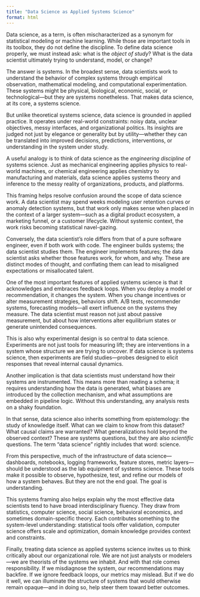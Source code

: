 ```yaml
---
title: "Data Science as Applied Systems Science"
format: html
---
```


Data science, as a term, is often mischaracterized as a synonym for statistical modeling or machine learning. While those are important tools in its toolbox, they do not define the discipline. To define data science properly, we must instead ask: what is the *object of study*? What is the data scientist ultimately trying to understand, model, or change?

The answer is systems. In the broadest sense, data scientists work to understand the behavior of complex systems through empirical observation, mathematical modeling, and computational experimentation. These systems might be physical, biological, economic, social, or technological—but they are systems nonetheless. That makes data science, at its core, a systems science.

But unlike theoretical systems science, data science is grounded in applied practice. It operates under real-world constraints: noisy data, unclear objectives, messy interfaces, and organizational politics. Its insights are judged not just by elegance or generality but by utility—whether they can be translated into improved decisions, predictions, interventions, or understanding in the system under study.

A useful analogy is to think of data science as the *engineering discipline* of systems science. Just as mechanical engineering applies physics to real-world machines, or chemical engineering applies chemistry to manufacturing and materials, data science applies systems theory and inference to the messy reality of organizations, products, and platforms.

This framing helps resolve confusion around the scope of data science work. A data scientist may spend weeks modeling user retention curves or anomaly detection systems, but that work only makes sense when placed in the context of a larger system—such as a digital product ecosystem, a marketing funnel, or a customer lifecycle. Without systemic context, the work risks becoming statistical navel-gazing.

Conversely, the data scientist's role differs from that of a pure software engineer, even if both work with code. The engineer builds systems; the data scientist studies them. The engineer implements features; the data scientist asks whether those features work, for whom, and why. These are distinct modes of thought, and conflating them can lead to misaligned expectations or misallocated talent.

One of the most important features of applied systems science is that it acknowledges and embraces feedback loops. When you deploy a model or recommendation, it changes the system. When you change incentives or alter measurement strategies, behaviors shift. A/B tests, recommender systems, forecasting models—all exert influence on the systems they measure. The data scientist must reason not just about passive measurement, but about how interventions alter equilibrium states or generate unintended consequences.

This is also why experimental design is so central to data science. Experiments are not just tools for measuring lift; they are interventions in a system whose structure we are trying to uncover. If data science is systems science, then experiments are field studies—probes designed to elicit responses that reveal internal causal dynamics.

Another implication is that data scientists must understand how their systems are instrumented. This means more than reading a schema; it requires understanding how the data is generated, what biases are introduced by the collection mechanism, and what assumptions are embedded in pipeline logic. Without this understanding, any analysis rests on a shaky foundation.

In that sense, data science also inherits something from epistemology: the study of knowledge itself. What can we claim to know from this dataset? What causal claims are warranted? What generalizations hold beyond the observed context? These are systems questions, but they are also *scientific* questions. The term "data science" rightly includes that word: science.

From this perspective, much of the infrastructure of data science—dashboards, notebooks, logging frameworks, feature stores, metric layers—should be understood as the lab equipment of systems science. These tools make it possible to observe, hypothesize, test, and refine our models of how a system behaves. But they are not the end goal. The goal is understanding.

This systems framing also helps explain why the most effective data scientists tend to have broad interdisciplinary fluency. They draw from statistics, computer science, social science, behavioral economics, and sometimes domain-specific theory. Each contributes something to the system-level understanding: statistical tools offer validation, computer science offers scale and optimization, domain knowledge provides context and constraints.

Finally, treating data science as applied systems science invites us to think critically about our organizational role. We are not just analysts or modelers—we are theorists of the systems we inhabit. And with that role comes responsibility. If we misdiagnose the system, our recommendations may backfire. If we ignore feedback loops, our metrics may mislead. But if we do it well, we can illuminate the structure of systems that would otherwise remain opaque—and in doing so, help steer them toward better outcomes.

